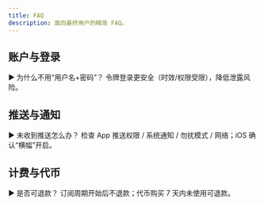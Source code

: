 ```yaml
---
title: FAQ
description: 面向最终用户的精简 FAQ。
---
```


## 账户与登录
▶ 为什么不用“用户名+密码”？
令牌登录更安全（时效/权限受限），降低泄露风险。

## 推送与通知
▶ 未收到推送怎么办？
检查 App 推送权限 / 系统通知 / 勿扰模式 / 网络；iOS 确认“横幅”开启。

## 计费与代币
▶ 是否可退款？
订阅周期开始后不退款；代币购买 7 天内未使用可退款。

